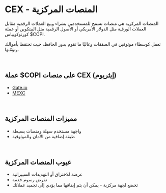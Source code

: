 # CEX - المنصات المركزية  

المنصات المركزية هي منصات تسمح للمستخدمين بشراء وبيع العملات الرقمية مقابل العملات الورقية مثل الدولار الأمريكي أو الأصول الرقمية مثل البيتكوين أو عملة كورنوكوبياس $COPI.  

تعمل كوسطاء موثوقين في الصفقات وغالبًا ما تقوم بدور الحافظ، حيث تحتفظ بأموالك وتؤمّنها.  

<br />

## عملة $COPI على منصات CEX (إيثريوم)  

<ul className="styled-list">
  <li><a href="https://www.gate.com/trade/COPI_USDT" target="_blank">Gate.io</a></li>
  <li><a href="https://www.mexc.com/exchange/COPI_USDT" target="_blank">MEXC</a></li>
</ul>  

<br />

## مميزات المنصات المركزية  

<ul className="styled-list">
  <li>واجهة مستخدم سهلة ومنصات بسيطة</li>
  <li>طبقة إضافية من الأمان والموثوقية</li>
</ul>  

<br />

## عيوب المنصات المركزية  

<ul className="styled-list">
  <li>عرضة للاختراق أو التهديدات السيبرانية</li>
  <li>تفرض رسوم خدمة</li>
  <li>تخضع لجهة مركزية - يمكن أن يتم إيقافها مما يؤدي إلى تجميد عملاتك</li>
</ul>  
